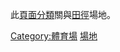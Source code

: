 此[[Wikipedia:頁面分類|頁面分類]]關與[[田徑|田徑]]場地。
{{Commonscat|Athletics venues}}

[[Category:體育場|Category:體育場]]
[[Category:田徑|場地]]